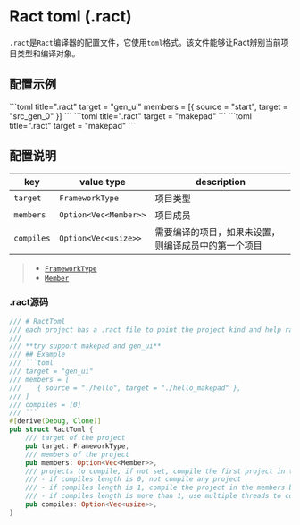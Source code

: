 
# Ract toml (.ract)

`.ract`是`Ract`编译器的配置文件，它使用`toml`格式。该文件能够让Ract辨别当前项目类型和编译对象。

## 配置示例

<Tabs>
    <Tab label="GenUI">
        ```toml title=".ract"
        target = "gen_ui"
        members = [{ source = "start", target = "src_gen_0" }]
        ```
    </Tab>
    <Tab label="Makepad Project">
        ```toml title=".ract"
        target = "makepad"
        ```
    </Tab>
    <Tab label="Makepad Workspace">
        ```toml title=".ract"
        target = "makepad"
        ```
    </Tab>
</Tabs>

## 配置说明 

|key|value type|description|
|---|-----|---|
|`target`|`FrameworkType`|项目类型|
|`members`|`Option<Vec<Member>>`|项目成员|
|`compiles`|`Option<Vec<usize>>`|需要编译的项目，如果未设置，则编译成员中的第一个项目|

> - [`FrameworkType`](/zh/doc/config/types#frameworktype)
> - [`Member`](/zh/doc/config/types#member)

### .ract源码

```rust
/// # RactToml
/// each project has a .ract file to point the project kind and help ract to compile the project
///
/// **try support makepad and gen_ui**
/// ## Example
/// ```toml
/// target = "gen_ui"
/// members = [
///    { source = "./hello", target = "./hello_makepad" },
/// ]
/// compiles = [0]
/// ```
#[derive(Debug, Clone)]
pub struct RactToml {
    /// target of the project
    pub target: FrameworkType,
    /// members of the project
    pub members: Option<Vec<Member>>,
    /// projects to compile, if not set, compile the first project in the members
    /// - if compiles length is 0, not compile any project
    /// - if compiles length is 1, compile the project in the members by index
    /// - if compiles length is more than 1, use multiple threads to compile the projects
    pub compiles: Option<Vec<usize>>,
}
```
